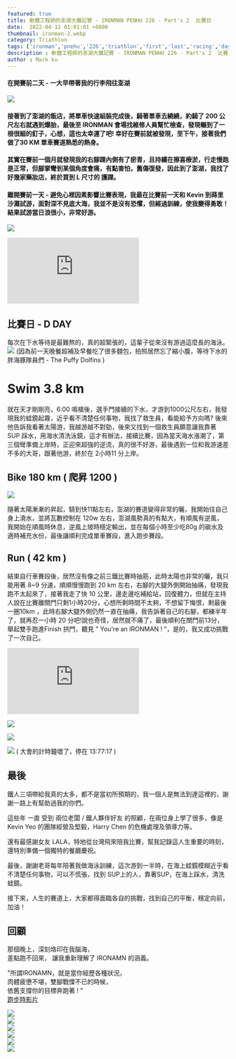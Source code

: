 ```yaml
---
featured: true
title: 軟體工程師的澎湖大鐵記實 - IRONMAN PENHU 226 - Part's 2  比賽日
date:  2022-04-12 01:01:01 +0800
thumbnail: ironman-2.webp
category: Triathlon
tags: ['ironman','pnehu','226','triathlon','first','last','racing','day','鐵人三項','三鐵']
description : 軟體工程師的澎湖大鐵記實 - IRONMAN PENHU 226 - Part's 2  比賽日
author : Mark ku
---
```


#### 在開賽前二天 - 一大早帶著我的行李飛往澎湖
![](https://i.imgur.com/NZMyksM.jpg)

#### 接著到了澎湖的飯店，將單車快速組裝完成後，騎著單車去繞繞，約騎了 200 公尺左右就遇到爆胎，最後至 IRONMAN 會場找維修人員幫忙檢查，發現輾到了一根很細的釘子，心想，這也太幸運了吧! 幸好在賽前就被發現，至下午，接著我們做了30 KM 單車賽道熟悉的熱身。

#### 其實在賽前一個月就發現我的右腳踝內側有了瘀青，且持續在擦喜療淤，行走慢跑是正常，但腳掌彎到某個角度會痛，有點害怕，舊傷復發，因此到了澎湖，我找了好幾家藥妝店，終於買到 L 尺寸的 護踝。

#### 離開賽前一天 - 避免心裡因素影響比賽表現，我最在比賽前一天和 Kevin 到蒔里沙灘試游，面對深不見底大海，我並不是沒有恐懼，但經過訓練，使我變得勇敢！結果試游當日浪很小，非常好游。
![](https://i.imgur.com/K36z8rT.jpg)  

<div class="iframe-container">
    <iframe
        src="https://www.youtube.com/embed/bXOGkVU9wGs"
        frameborder="0"
        allow="accelerometer; autoplay; encrypted-media; gyroscope; picture-in-picture"
        allowfullscreen>
    </iframe>
</div>

## 比賽日 - D DAY 
每次在下水等待是最難熬的，真的超緊張的，這輩子從來沒有游過這麼長的海泳。
![](https://i.imgur.com/ZtoeHuq.jpg)
(因為前一天晚餐超補及早餐吃了很多麵包，拍照居然忘了縮小腹，等待下水的胖海豚隊員們 - The Puffy Dolfins )  

# Swim 3.8 km
就在天才剛剛亮，6:00 鳴槍後，選手門接續的下水，才游到1000公尺左右，我發現我的蛙鏡起霧，近乎看不清楚任何事物，我找了救生員，看能給予方向嗎? 後來他告訴我看著太陽游，我越游越不對勁，後來又找到一個救生員願意讓我靠著 SUP 踩水，用海水清洗泳鏡，這才有辦法，接續比賽，因為當天海水漲潮了，第三個彎準備上岸時，正迎來超強的逆流，真的很不好游，最後遇到一位和我游速差不多的大哥，跟著他游，終於在 2小時11 分上岸。

## Bike 180 km ( 爬昇 1200 )
![](https://i.imgur.com/ZCkd7wX.jpg)

隨著太陽漸漸的昇起，騎到快11點左右，澎湖的賽道變得非常的曬，我開始往自己身上澆水，並將瓦數控制在 120w 左右，澎湖風勢真的有點大，有順風有逆風，我開始在順風時休息，逆風上坡時穩定輸出，並在每個小時至少吃80g 的碳水及適時補充水份，最後讓順利完成單車賽段，進入跑步賽段。

## Run ( 42 km )
結束自行車賽段後，居然沒有像之前三鐵比賽時抽筋，此時太陽也非常的曬，我只能用著 8~9 分速，順順慢慢跑到 20 km 左右，右腳的大腿外側開始抽痛，發現我跑不太起來了，接著我走了快 10 公里，邊走邊吃補給站，回復體力，但就在主持人說在比賽離關門只剩1小時20分，心想所剩時間不太夠，不想留下悔恨，剩最後一圈10km ，此時右腳大腿外側仍然一直在抽痛，我告訴著自己的右腳，都練半年了，就再忍一小時 20 分吧!說也奇怪，居然就不痛了，最後順利在關門前13分，舉起雙手跑進Finish 拱門，聽見 " You're an IRONMAN ! "，是的，我又成功挑戰了一次自己。  

<div class="iframe-container">
    <iframe
        src="https://www.youtube.com/embed/QXxuNpwIk4I"
        frameborder="0"
        allow="accelerometer; autoplay; encrypted-media; gyroscope; picture-in-picture"
        allowfullscreen>
    </iframe>
</div>

![](https://i.imgur.com/RdLr1ri.jpg)

![](https://i.imgur.com/PR9SX6v.jpg)

![](https://i.imgur.com/3ax1GDj.jpg)
( 大會的計時鐘壞了，停在 13:77:17 )  

## 最後
鐵人三項帶給我真的太多，都不是當初所預期的，我一個人是無法到達這裡的，謝謝一路上有幫助過我的你們。

這些年 一直 受到 兩位老闆 / 鐵人夥伴好友 的照顧，在兩位身上學了很多，像是 Kevin Yeo 的團隊經營及堅毅，Harry Chen 的危機處理及領導力等。  

還有最感謝女友 LALA，特地從台灣飛來陪我比賽，幫我記錄這人生重要的時刻，還特別準備一個獨特的餐廳慶祝。  

最後，謝謝老哥每年陪著我做海泳訓練，這次游到一半時，在海上蛙鏡模糊近乎看不清楚任何事物，可以不慌張，找到 SUP上的人，靠著SUP，在海上踩水，清洗蛙鏡。  

接下來，人生的賽道上，大家都得面臨各自的挑戰，找到自己的平衡，穩定向前，加油！

## 回顧
那個晚上，深刻烙印在我腦海，  
差點跑不回來，
讓我重新理解了 IRONAMN 的涵義。  

"所謂IRONAMN，就是當你經歷各種狀況，  
肉體疲憊不堪，雙腳戰慄不已的時候，  
依舊支撐你的目標奔跑著 ! "    
[跑步時影片](https://youtube.com/shorts/lu5XPx0K6Vo)  
  
![](https://i.imgur.com/OAHBuPh.jpg)  
![](https://i.imgur.com/rWt5iME.jpg)  
![](https://i.imgur.com/20v2vwz.jpg)  
![](https://i.imgur.com/uZBh4fL.jpg)  
![](https://i.imgur.com/rJPmdSb.jpg)  
![](https://i.imgur.com/5YCuAjB.png)  